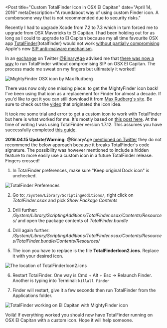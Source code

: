 
<Post
  title="Custom TotalFinder Icon in OSX El Capitan"
  date="April 14, 2016"
  metaDescription="A roundabout way of using custom Finder icon. A cumbersome
  way that is not recommended due to security risks."
>

Recently I had to upgrade Xcode from 7.2 to 7.3 which in turn forced me to upgrade from OSX
Mavericks to El Capitan. I had been holding out for as long as I could to upgrade to El Capitan
because my all time favourite OSX app [TotalFinder][totalfinder} would not work
[without partially compromising][tf-integrity] Apple's new [SIP anti-malware mechanism][apple-sec].

In an [exchange][4] on Twitter [@BinaryAge][5] advised me that [there was now a way][6] to run
TotalFinder without compromising SIP on OSX El Capitan. The process made me sweat on my fingers but
ultimately it worked!

<Image
  src="/images/custom-totalfinder-icon-in-osx-el-capitan/mighty_finder.png"
  alt="MightyFinder OSX icon by Max Rudberg"
  width={512}
  height={512}
/>

There was now only one missing piece: to get the MightyFinder icon back! I've been using that icon
as a replacement for Finder for almost a decade. If you'd like to get it you can still download it
from [Max Rudberg's site][7]. Be sure to check out the [video][8] that originated the icon idea.

It took me some trial and error to get a custom icon to work with TotalFinder but here is what
worked for me. It's mostly based on [this post here][9]. At the time of writing I was using
TotalFinder version 1.7.12. This assumes you have successfully completed [this guide][6].

<strong>2016.04.15 Update/Warning</strong>: @BinaryAge [mentioned on Twitter][10] they do not
recommend the below approach because it breaks TotalFinder's code signature. The possibility was
however mentioned to include a hidden feature to more easily use a custom icon in a future
TotalFinder release. Fingers crossed!

<div style={{ textAlign: "left", overflowWrap: "break-word" }}>

1. In TotalFinder preferences, make sure "Keep original Dock icon" is unchecked.

<Image
  src="/images/custom-totalfinder-icon-in-osx-el-capitan/preferences.png"
  alt="TotalFinder Preferences"
  width={1630}
  height={1538}
/>


2. Go to: `/System/Library/ScriptingAdditions/`, right click on *TotalFinder.osax* and pick
*Show Package Contents*

3. Drill further: <em>/System/Library/ScriptingAdditions/TotalFinder.osax/Contents/Resources/</em> and open the package contents of <em>TotalFinder.bundle</em>

4. Drill again further: <em>/System/Library/ScriptingAdditions/TotalFinder.osax/Contents/Resources/TotalFinder.bundle/Contents/Resources/</em>

5. The icon you have to replace is the file <strong>TotalFinderIcon2.icns</strong>. Replace it with
your desired icon.

<Image
  src="/images/custom-totalfinder-icon-in-osx-el-capitan/icon_location.png"
  alt="The location of TotalFinderIcon2.icns"
  width={1906}
  height={1498}
/>

6. Restart TotalFinder. One way is Cmd + Alt + Esc -> Relaunch Finder. Another is typing into
Terminal: `killall Finder`

7. Finder will restart, give it a few seconds then run TotalFinder from the Applications folder.

</div>

<Image
  src="/images/custom-totalfinder-icon-in-osx-el-capitan/cmd_tab.png"
  alt="TotalFinder working on El Capitan with MightyFinder icon"
  width={2250}
  height={1514}
/>

Voilà! If everything worked you should now have TotalFinder running on OSX El Capitan with a custom
icon. Hope it will help someone.


[totalfinder]: http://totalfinder.binaryage.com/
[tf-integrity]: http://totalfinder.binaryage.com/system-integrity-protection
[apple-sec]: https://developer.apple.com/library/mac/documentation/Security/Conceptual/System_Integrity_Protection_Guide/Introduction/Introduction.html
[4]: https://twitter.com/jonrh/status/720052256771547137
[5]: https://twitter.com/binaryage
[6]: http://totalfinder.binaryage.com/system-osax
[7]: http://www.maxrudberg.com/
[8]: http://www.dailymotion.com/video/x68k6z_free-animations-gates-vs-jobs_fun
[9]: http://discuss.binaryage.com/t/totalfinder-corrupted-after-icon-change-how-do-you-change-the-icon-then/1370
[10]: https://twitter.com/binaryage/status/720673757367369728

</Post>